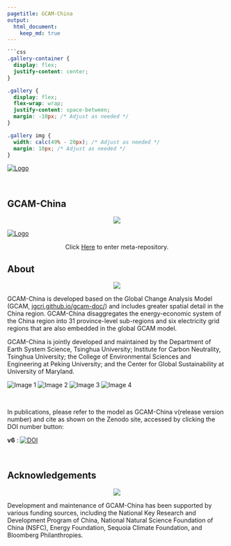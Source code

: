 ```yaml
---
pagetitle: GCAM-China
output:
  html_document:
    keep_md: true
---
```


```css
```css
.gallery-container {
  display: flex;
  justify-content: center;
}

.gallery {
  display: flex;
  flex-wrap: wrap;
  justify-content: space-between;
  margin: -10px; /* Adjust as needed */
}

.gallery img {
  width: calc(49% - 20px); /* Adjust as needed */
  margin: 10px; /* Adjust as needed */
}
```

<a href="https://cgs.umd.edu/" class="header_logo">
  <img src="images/cgs-logo_0.png" alt="Logo" class="logo">
</a>

<br>

<!-------------------------->
<!-------------------------->
## **GCAM-China**
<!-------------------------->
<!-------------------------->
<p align="center"> <img src="images/divider.png"></p>

<a href = "metarepo.html">
  <img src="images/cgs-logo_0.png" alt="Logo" class="logo">
</a>

</a>
<p style="text-align:center;">Click [Here](metarepo.html) to enter meta-repository.</p>
</a>

## About
<p align="center"> <img src="images/divider.png"></p>

<p>
GCAM-China is developed based on the Global Change Analysis Model (GCAM, [jgcri.github.io/gcam-doc/](https://jgcri.github.io/gcam-doc/)) and includes greater spatial detail in the China region. GCAM-China disaggregates the energy-economic system of the China region into 31 province-level sub-regions and six electricity grid regions that are also embedded in the global GCAM model. 

GCAM-China is jointly developed and maintained by the Department of Earth System Science, Tsinghua University; Institute for Carbon Neutrality, Tsinghua University; the College of Environmental Sciences and Engineering at Peking University; and the Center for Global Sustainability at University of Maryland.
</p>


<div class="gallery">
  <img src="images/thu_dess_logo.png" alt="Image 1">
  <img src="images/thu_icn_logo.png" alt="Image 2">
  <img src="images/PKU logo.png" alt="Image 3">
  <img src="images/cgs-logo_0.png" alt="Image 4">
</div>

<br>

In publications, please refer to the model as GCAM-China v(release version number) and cite as shown on the Zenodo site, accessed by clicking the DOI number button: \

| **v6** : [![DOI](https://zenodo.org/badge/DOI/10.5281/zenodo.10819115.svg)](https://doi.org/10.5281/zenodo.10819115)
<br>

<!-- **Developers**: Yang Liu (affiliation), Yang Ou (affiliation), Andy Miller (affiliation), Jay Fuhrman (affiliation) -->

<!-- # Requested Citations -->

<!-- Please cite as GCAM-China-(release version number) as shown in: https://umd-cgs.github.io/metarepo_gcam-china/metarepo.html#Citation  -->

## Acknowledgements
<p align="center"> <img src="images/divider.png"></p>

Development and maintenance of GCAM-China has been supported by various funding sources, including the National Key Research and Development Program of China, National Natural Science Foundation of China (NSFC),  Energy Foundation, Sequoia Climate Foundation, and Bloomberg Philanthropies.


